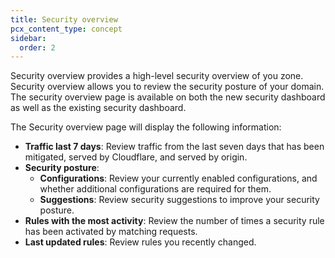 ```yaml
---
title: Security overview
pcx_content_type: concept
sidebar:
  order: 2
---
```


Security overview provides a high-level security overview of you zone. Security overview allows you to review the security posture of your domain. The security overview page is available on both the new security dashboard as well as the existing security dashboard.

The Security overview page will display the following information:

- **Traffic last 7 days**: Review traffic from the last seven days that has been mitigated, served by Cloudflare, and served by origin.
- **Security posture**:
  - **Configurations**: Review your currently enabled configurations, and whether additional configurations are required for them.
  - **Suggestions**: Review security suggestions to improve your security posture.
- **Rules with the most activity**: Review the number of times a security rule has been activated by matching requests.
- **Last updated rules**: Review rules you recently changed.
